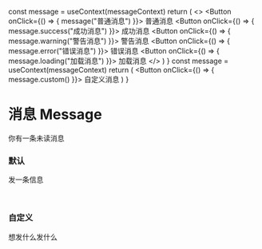 
  const message = useContext(messageContext)
  return (
    <>
      <Button
        onClick={() => {
          message("普通消息")
        }}>
        普通消息
      </Button>
      <Button
        onClick={() => {
          message.success("成功消息")
        }}>
        成功消息
      </Button>
      <Button
        onClick={() => {
          message.warning("警告消息")
        }}>
        警告消息
      </Button>
      <Button
        onClick={() => {
          message.error("错误消息")
        }}>
        错误消息
      </Button>
      <Button
        onClick={() => {
          message.loading("加载消息")
        }}>
        加载消息
      </Button>
    </>
  )
}
  const message = useContext(messageContext)
  return (
    <Button
      onClick={() => {
        message.custom(<Image src="/avatar/rick_astley.jpg" alt="" width={48} height={48} />)
      }}>
      自定义消息
    </Button>
  )
}

# 消息 Message

你有一条未读消息

### 默认

发一条信息

<br/>

<MessageDefault />

### 自定义

想发什么发什么

<br/>

<MessageCustom />
